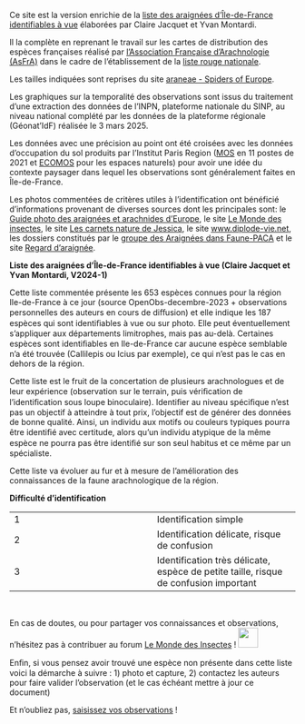 Ce site est la version enrichie de la [liste des araignées d'Île-de-France identifiables à vue](https://geonature.arb-idf.fr/node/256) élaborées par Claire Jacquet et Yvan Montardi.

Il la complète en reprenant le travail sur les cartes de distribution des espèces françaises réalisé par [l'Association Française d'Arachnologie (AsFrA)](https://asfra.fr/Site/Main_public.html) dans le cadre de l'établissement de la [liste rouge nationale](https://inpn.mnhn.fr/docs/LR_FCE/Liste_rouge_araignees_metropole_2023_fascicule.pdf).

Les tailles indiquées sont reprises du site [araneae - Spiders of Europe](https://araneae.nmbe.ch){target="'_blank'"}.

Les graphiques sur la temporalité des observations sont issus du traitement d'une extraction des données de l'INPN, plateforme nationale du SINP, au niveau national complété par les données de la plateforme régionale (Géonat'IdF) réalisée le 3 mars 2025.

Les données avec une précision au point ont été croisées avec les données d'occupation du sol produits par l'Institut Paris Region ([MOS](https://www.institutparisregion.fr/nos-travaux/publications/occupation-du-sol-en-ile-de-france-2021/) en 11 postes de 2021 et [ECOMOS](data-iau-idf.opendata.arcgis.com/datasets/7605369b7c9f4655bd5acaa5676a4663_19) pour les espaces naturels) pour avoir une idée du contexte paysager dans lequel les observations sont généralement faites en Île-de-France.

Les photos commentées de critères utiles à l'identification ont bénéficié d'informations provenant de diverses sources dont les principales sont: le [Guide photo des araignées et arachnides d'Europe](https://www.delachauxetniestle.com/livre/guide-photo-des-araignees-et-arachnides-deurope-1/9782603019542), le site [Le Monde des insectes](https://www.insecte.org/forum/viewforum.php?f=42), le site [Les carnets nature de Jessica](https://jessica-joachim.com/arachnides-2/arachnides/), le site [www.diplode-vie.net](http://www.dipode-vie.net/Arachnides/Index.html), les dossiers constitués par le [groupe des Araignées dans Faune-PACA](https://www.faune-paca.org/index.php?m_id=20109) et le site [Regard d'araignée](https://araignee-sauteuse.fr/).

**Liste des araignées d'Île-de-France identifiables à vue (Claire Jacquet et Yvan Montardi, V2024-1)**

Cette liste commentée présente les 653 espèces connues pour la région Ile-de-France à ce jour (source OpenObs-decembre-2023 + observations personnelles des auteurs en cours de diﬀusion) et elle indique les 187 espèces qui sont identiﬁables à vue ou sur photo. Elle peut éventuellement s’appliquer aux départements limitrophes, mais pas au-delà. Certaines espèces sont identiﬁables en Ile-de-France car aucune espèce semblable n’a été trouvée (Callilepis ou Icius par exemple), ce qui n’est pas le cas en dehors de la région.

Cette liste est le fruit de la concertation de plusieurs arachnologues et de leur expérience (observation sur le terrain, puis vériﬁcation de l’identiﬁcation sous loupe binoculaire). Identiﬁer au niveau spéciﬁque n’est pas un objectif à atteindre à tout prix, l’objectif est de générer des données de bonne qualité. Ainsi, un individu aux motifs ou couleurs typiques pourra être identiﬁé avec certitude, alors qu’un individu atypique de la même espèce ne pourra pas être identiﬁé sur son seul habitus et ce même par un spécialiste.

Cette liste va évoluer au fur et à mesure de l’amélioration des connaissances de la faune arachnologique de la région.

**Difficulté d'identification**

|  |  |
|------------------------------------|------------------------------------|
| 1 | Identification simple |
| 2 | Identification délicate, risque de confusion |
| 3 | Identification très délicate, espèce de petite taille, risque de confusion important |

<br>

En cas de doutes, ou pour partager vos connaissances et observations, n'hésitez pas à contribuer au forum [Le Monde des Insectes](https://www.insecte.org/forum/viewforum.php?f=42) ! ![](www/media/lmdi.png){width="35"}

Enﬁn, si vous pensez avoir trouvé une espèce non présente dans cette liste voici la démarche à suivre : 1) photo et capture, 2) contactez les auteurs pour faire valider l’observation (et le cas échéant mettre à jour ce document)

Et n'oubliez pas, [saisissez vos observations](https://geonature.arb-idf.fr/groupe/observatoire-des-araignees) !

